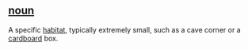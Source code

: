 == [[noun]] ==
A specific [[habitat]], typically extremely small, such as a cave corner or a [[cardboard]] box.